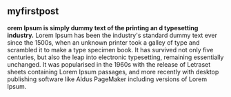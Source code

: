 ## myfirstpost



**orem Ipsum is simply dummy text of the printing an
d typesetting industry.**  Lorem Ipsum has been the industry's standard dummy text ever since the 1500s, when an unknown printer took a galley of type and scrambled it to make a type specimen book. It has survived not only five centuries, but also the leap into electronic typesetting, remaining essentially unchanged. It was popularised in the 1960s with the release
of Letraset sheets containing Lorem Ipsum passages, and more recently with desktop publishing software like Aldus PageMaker including versions of Lorem Ipsum.